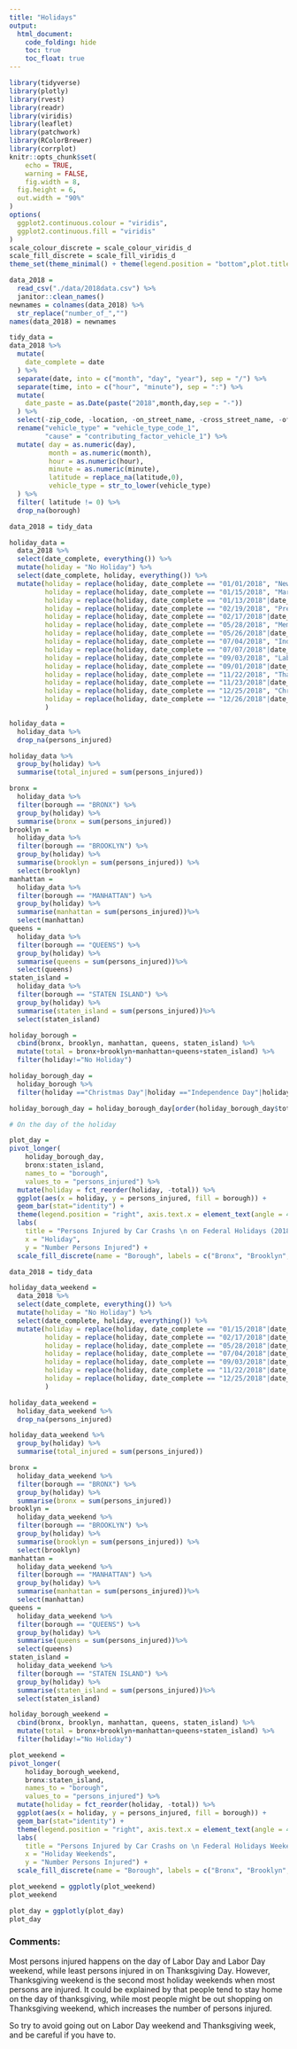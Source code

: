 ```yaml
---
title: "Holidays"
output: 
  html_document: 
    code_folding: hide
    toc: true
    toc_float: true
---
```


```r
library(tidyverse)
library(plotly)
library(rvest)
library(readr)
library(viridis)
library(leaflet)
library(patchwork)
library(RColorBrewer)
library(corrplot)
knitr::opts_chunk$set(
	echo = TRUE,
	warning = FALSE,
	fig.width = 8, 
  fig.height = 6,
  out.width = "90%"
)
options(
  ggplot2.continuous.colour = "viridis",
  ggplot2.continuous.fill = "viridis"
)
scale_colour_discrete = scale_colour_viridis_d
scale_fill_discrete = scale_fill_viridis_d
theme_set(theme_minimal() + theme(legend.position = "bottom",plot.title = element_text(face = "bold")))

```

```r
data_2018 = 
  read_csv("./data/2018data.csv") %>% 
  janitor::clean_names() 
newnames = colnames(data_2018) %>% 
  str_replace("number_of_","") 
names(data_2018) = newnames

tidy_data = 
data_2018 %>% 
  mutate(
    date_complete = date 
  ) %>% 
  separate(date, into = c("month", "day", "year"), sep = "/") %>% 
  separate(time, into = c("hour", "minute"), sep = ":") %>%
  mutate(
    date_paste = as.Date(paste("2018",month,day,sep = "-"))
  ) %>% 
  select(-zip_code, -location, -on_street_name, -cross_street_name, -off_street_name,-collision_id,-year) %>% 
  rename("vehicle_type" = "vehicle_type_code_1",
         "cause" = "contributing_factor_vehicle_1") %>% 
  mutate( day = as.numeric(day),
          month = as.numeric(month),
          hour = as.numeric(hour),
          minute = as.numeric(minute),
          latitude = replace_na(latitude,0),
          vehicle_type = str_to_lower(vehicle_type)
  ) %>%
  filter( latitude != 0) %>% 
  drop_na(borough)
```


```r
data_2018 = tidy_data

holiday_data = 
  data_2018 %>%
  select(date_complete, everything()) %>%
  mutate(holiday = "No Holiday") %>% 
  select(date_complete, holiday, everything()) %>% 
  mutate(holiday = replace(holiday, date_complete == "01/01/2018", "New Year's Day"), 
         holiday = replace(holiday, date_complete == "01/15/2018", "Martin Luther King, Jr. Day"),
         holiday = replace(holiday, date_complete == "01/13/2018"|date_complete =="01/14/2018", "Martin Luther King Day Weekend (2 days)"),
         holiday = replace(holiday, date_complete == "02/19/2018", "Presidents Day"),
         holiday = replace(holiday, date_complete == "02/17/2018"|date_complete =="02/18/2018", "Presidents Day Weekend (2 days)"),
         holiday = replace(holiday, date_complete == "05/28/2018", "Memorial Day"),
         holiday = replace(holiday, date_complete == "05/26/2018"|date_complete =="05/27/2018", "Memorial Day Weekend (2 days)"),
         holiday = replace(holiday, date_complete == "07/04/2018", "Independence Day"),
         holiday = replace(holiday, date_complete == "07/07/2018"|date_complete =="07/08/2018", "Independence Day Weekend (2 days)"),
         holiday = replace(holiday, date_complete == "09/03/2018", "Labor Day"),
         holiday = replace(holiday, date_complete == "09/01/2018"|date_complete =="09/02/2018", "Labor Day Weekend (2 days)"),
         holiday = replace(holiday, date_complete == "11/22/2018", "Thanksgiving Day"),
         holiday = replace(holiday, date_complete == "11/23/2018"|date_complete =="11/24/2018"|date_complete =="11/25/2018", "Thanksgiving Weekend (3 days)"),
         holiday = replace(holiday, date_complete == "12/25/2018", "Christmas Day"),
         holiday = replace(holiday, date_complete == "12/26/2018"|date_complete =="12/27/2018", "Christmas Day Weekend (2 days)")
         )
```

```r
holiday_data =
  holiday_data %>% 
  drop_na(persons_injured)

holiday_data %>% 
  group_by(holiday) %>% 
  summarise(total_injured = sum(persons_injured))
```

```r
bronx = 
  holiday_data %>% 
  filter(borough == "BRONX") %>% 
  group_by(holiday) %>% 
  summarise(bronx = sum(persons_injured))
brooklyn = 
  holiday_data %>% 
  filter(borough == "BROOKLYN") %>% 
  group_by(holiday) %>% 
  summarise(brooklyn = sum(persons_injured)) %>% 
  select(brooklyn)
manhattan = 
  holiday_data %>% 
  filter(borough == "MANHATTAN") %>% 
  group_by(holiday) %>% 
  summarise(manhattan = sum(persons_injured))%>% 
  select(manhattan)
queens = 
  holiday_data %>% 
  filter(borough == "QUEENS") %>% 
  group_by(holiday) %>% 
  summarise(queens = sum(persons_injured))%>% 
  select(queens)
staten_island = 
  holiday_data %>% 
  filter(borough == "STATEN ISLAND") %>% 
  group_by(holiday) %>% 
  summarise(staten_island = sum(persons_injured))%>% 
  select(staten_island)

holiday_borough = 
  cbind(bronx, brooklyn, manhattan, queens, staten_island) %>% 
  mutate(total = bronx+brooklyn+manhattan+queens+staten_island) %>% 
  filter(holiday!="No Holiday")
```

```r
holiday_borough_day = 
  holiday_borough %>% 
  filter(holiday =="Christmas Day"|holiday =="Independence Day"|holiday =="Labor Day"|holiday =="Martin Luther King, Jr. Day"|holiday =="Memorial Day"|holiday =="New Year’s Day"|holiday =="Thanksgiving Day"|holiday =="Presidents Day")
```

```r
holiday_borough_day = holiday_borough_day[order(holiday_borough_day$total),]

# On the day of the holiday

plot_day =
pivot_longer(
    holiday_borough_day, 
    bronx:staten_island,
    names_to = "borough", 
    values_to = "persons_injured") %>% 
  mutate(holiday = fct_reorder(holiday, -total)) %>% 
  ggplot(aes(x = holiday, y = persons_injured, fill = borough)) +
  geom_bar(stat="identity") +
  theme(legend.position = "right", axis.text.x = element_text(angle = 45)) +
  labs(
    title = "Persons Injured by Car Crashs \n on Federal Holidays (2018)",
    x = "Holiday",
    y = "Number Persons Injured") +
  scale_fill_discrete(name = "Borough", labels = c("Bronx", "Brooklyn", "Manhattan", "Queens", "Staten Island"))
```

```r
data_2018 = tidy_data

holiday_data_weekend = 
  data_2018 %>%
  select(date_complete, everything()) %>%
  mutate(holiday = "No Holiday") %>% 
  select(date_complete, holiday, everything()) %>% 
  mutate(holiday = replace(holiday, date_complete == "01/15/2018"|date_complete == "01/13/2018"|date_complete =="01/14/2018", "Martin Luther King Day Weekend (3 days)"),
         holiday = replace(holiday, date_complete == "02/17/2018"|date_complete == "02/19/2018"|date_complete =="02/18/2018", "Presidents Day Weekend (3 days)"),
         holiday = replace(holiday, date_complete == "05/28/2018"|date_complete == "05/26/2018"|date_complete =="05/27/2018", "Memorial Day Weekend (3 days)"),
         holiday = replace(holiday, date_complete == "07/04/2018"|date_complete == "07/07/2018"|date_complete =="07/08/2018", "Independence Day Weekend (3 days)"),
         holiday = replace(holiday, date_complete == "09/03/2018"|date_complete == "09/01/2018"|date_complete =="09/02/2018", "Labor Day Weekend (3 days)"),
         holiday = replace(holiday, date_complete == "11/22/2018"|date_complete == "11/23/2018"|date_complete =="11/24/2018"|date_complete =="11/25/2018", "Thanksgiving Weekend (4 days)"),
         holiday = replace(holiday, date_complete == "12/25/2018"|date_complete == "12/26/2018"|date_complete =="12/27/2018", "Christmas Day Weekend (3 days)")
         )

holiday_data_weekend =
  holiday_data_weekend %>% 
  drop_na(persons_injured)

holiday_data_weekend %>% 
  group_by(holiday) %>% 
  summarise(total_injured = sum(persons_injured))
```

```r
bronx = 
  holiday_data_weekend %>% 
  filter(borough == "BRONX") %>% 
  group_by(holiday) %>% 
  summarise(bronx = sum(persons_injured))
brooklyn = 
  holiday_data_weekend %>% 
  filter(borough == "BROOKLYN") %>% 
  group_by(holiday) %>% 
  summarise(brooklyn = sum(persons_injured)) %>% 
  select(brooklyn)
manhattan = 
  holiday_data_weekend %>% 
  filter(borough == "MANHATTAN") %>% 
  group_by(holiday) %>% 
  summarise(manhattan = sum(persons_injured))%>% 
  select(manhattan)
queens = 
  holiday_data_weekend %>% 
  filter(borough == "QUEENS") %>% 
  group_by(holiday) %>% 
  summarise(queens = sum(persons_injured))%>% 
  select(queens)
staten_island = 
  holiday_data_weekend %>% 
  filter(borough == "STATEN ISLAND") %>% 
  group_by(holiday) %>% 
  summarise(staten_island = sum(persons_injured))%>% 
  select(staten_island)

holiday_borough_weekend = 
  cbind(bronx, brooklyn, manhattan, queens, staten_island) %>% 
  mutate(total = bronx+brooklyn+manhattan+queens+staten_island) %>% 
  filter(holiday!="No Holiday")
```

```r
plot_weekend = 
pivot_longer(
    holiday_borough_weekend, 
    bronx:staten_island,
    names_to = "borough", 
    values_to = "persons_injured") %>% 
  mutate(holiday = fct_reorder(holiday, -total)) %>% 
  ggplot(aes(x = holiday, y = persons_injured, fill = borough)) +
  geom_bar(stat="identity") +
  theme(legend.position = "right", axis.text.x = element_text(angle = 45)) +
  labs(
    title = "Persons Injured by Car Crashs on \n Federal Holidays Weekends (2018)",
    x = "Holiday Weekends",
    y = "Number Persons Injured") +
  scale_fill_discrete(name = "Borough", labels = c("Bronx", "Brooklyn", "Manhattan", "Queens", "Staten Island"))

plot_weekend = ggplotly(plot_weekend)
plot_weekend

plot_day = ggplotly(plot_day)
plot_day
```

### Comments: 

Most persons injured happens on the day of Labor Day and Labor Day weekend, while least persons injured in on Thanksgiving Day. However, Thanksgiving weekend is the second most holiday weekends when most persons are injured. It could be explained by that people tend to stay home on the day of thanksgiving, while most people might be out shopping on Thanksgiving weekend, which increases the number of persons injured. 

So try to avoid going out on Labor Day weekend and Thanksgiving week, and be careful if you have to. 

